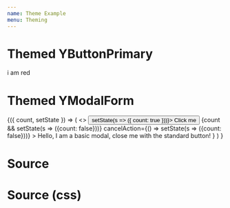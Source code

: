 ```yaml
---
name: Theme Example
menu: Theming
---
```



# Themed YButtonPrimary

<YButtonPrimary> i am red</YButtonPrimary>

# Themed YModalForm

<Playground>
<State initialState={{ count: false }}>
<Observe>
{({ count, setState }) => (
	<>
		<button onClick={() => setState(s => ({ count: true }))}>
		Click me
		</button>
		{count &&
			<YModalForm
				title='Modal Title'
				submitAction={() => setState(s => ({count: false}))}
				cancelAction={() => setState(s => ({count: false}))}
			>
				Hello, I am a basic modal, close me with the standard button!
			</YModalForm>
		}
	</>
) }
</Observe>
</State>
</Playground>

# Source
<SourceDisplay source={source} />

# Source (css)
<SourceDisplay source={sourceCSS} />